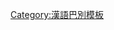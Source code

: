 {{User language-N|nan-taiwan|{{lang|nan|這個使用者的'''[[:Category:Nan-taiwan 母語使用者|母語]]'''是'''[[:Category:Nan-taiwan 使用者|臺灣話]]'''。<br />Tsit-ê sú-iōng-tsiá ê [[:Category:Nan-taiwan 母語使用者|'''bú-gí''']] sī [[:Category:Nan-taiwan 使用者|'''Tâi-uân-uē''']].}}|台灣話|12|9}}
<noinclude>
[[Category:漢語巴別模板]]
</noinclude>